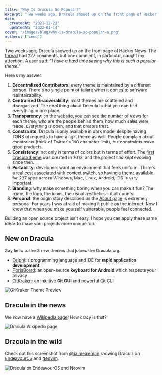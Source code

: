 ```yaml
---
title: "Why Is Dracula So Popular?"
excerpt: "Two weeks ago, Dracula showed up on the front page of Hacker News. The thread had 227 comments, but one comment caught my attention."
date:
  createdAt: "2021-12-23"
  updatedAt: "2022-01-14"
cover: "/images/blog/why-is-dracula-so-popular-a.png"
authors: ["zeno"]
---
```


Two weeks ago, Dracula showed up on the front page of Hacker News. The [thread](https://news.ycombinator.com/item?id=29494189) had 227 comments, but one comment, in particular, caught my attention. A user said: "_I have a hard time seeing why this is such a popular theme._"

Here's my answer:

1. **Decentralized Contributors**: every theme is maintained by a different person. There's no single point of failure when it comes to software maintainability.
2. **Centralized Discoverability**: most themes are scattered and disorganized. The cool thing about Dracula is that you can find everything in one place.
3. **Transparency**: on the website, you can see the number of views for each theme, who are the people behind them, how much sales were made. Everything is open, and that creates trust.
4. **Constraints**: Dracula is only available in dark mode, despite having TONS of requests to have a light theme as well. People complain about constraints (think of Twitter's 140 character limit), but constraints make good products.
5. **Consistency**: not only in terms of colors but in terms of effort. The [first Dracula theme](https://github.com/dracula/dracula-theme/commit/7e4d17ade6a54b7b7d8037a0d2160a293f17ef5c) was created in 2013, and the project has kept evolving since then.
6. **Portability**: developers want an environment that feels uniform. There's a real cost associated with context switch, so having a theme available for 227 apps across Windows, Mac, Linux, Android, iOS is very important.
7. **Branding**: why make something boring when you can make it fun? The name, the logo, the icons, the visual aesthetics - it all counts.
8. **Personal**: the origin story described on the [About page](/about) is extremely personal. For years I was afraid of making it public on the internet. Now I know that when you make yourself vulnerable, people feel connected.

Building an open source project isn't easy. I hope you can apply these same ideas to make your projects more unique too.

## New on Dracula

Say hello to the 3 new themes that joined the Dracula org.

- [Delphi](/delphi): a programming language and IDE for **rapid application development**
- [FlorisBoard](/florisboard): an open-source **keyboard for Android** which respects your privacy
- [GitKraken](/gitkraken): an intuitive **Git GUI** and powerful Git CLI

![GitKraken Theme Preview](/images/blog/why-is-dracula-so-popular-a.png)

## Dracula in the news

We now have a [Wikipedia page](<https://en.wikipedia.org/wiki/Dracula_(color_scheme)>)! How crazy is that?

![Dracula Wikipedia page](/images/blog/why-is-dracula-so-popular-b.png)

## Dracula in the wild

Check out this screenshot from [@jjaimealeman](https://twitter.com/jjaimealeman/status/1459648963313815562) showing Dracula on [EndeavourOS](https://endeavouros.com/) and [Neovim](https://neovim.io/).

![Dracula on EndeavourOS and Neovim](/images/blog/why-is-dracula-so-popular-c.png)

